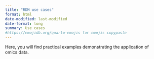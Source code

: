 ```yaml
---
title: "RDM use cases"
format: html
date-modified: last-modified
date-format: long
summary: Use cases
#https://emojidb.org/quarto-emojis for emojis copypaste
---
```


Here, you will find practical examples demonstrating the application of omics data.